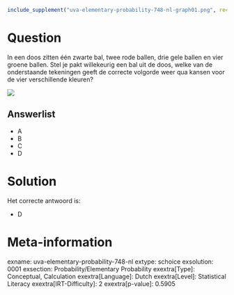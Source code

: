```r
include_supplement("uva-elementary-probability-748-nl-graph01.png", recursive = TRUE)
```

Question
========

In een doos zitten één zwarte bal, twee rode ballen, drie gele ballen en
vier groene ballen. Stel je pakt willekeurig een bal uit de doos, welke
van de onderstaande tekeningen geeft de correcte volgorde weer qua
kansen voor de vier verschillende kleuren?


![](uva-elementary-probability-748-nl-graph01.png)

Answerlist
----------

* A
* B
* C
* D

Solution
========

Het correcte antwoord is: 

* D

Meta-information
================
exname: uva-elementary-probability-748-nl
extype: schoice
exsolution: 0001
exsection: Probability/Elementary Probability
exextra[Type]: Conceptual, Calculation
exextra[Language]: Dutch
exextra[Level]: Statistical Literacy
exextra[IRT-Difficulty]: 2
exextra[p-value]: 0.5905
